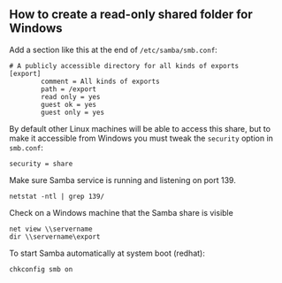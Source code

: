 == How to create a read-only shared folder for Windows ==

Add a section like this at the end of <code>/etc/samba/smb.conf</code>:

<pre># A publicly accessible directory for all kinds of exports
[export]
        comment = All kinds of exports
        path = /export
        read only = yes
        guest ok = yes
        guest only = yes
</pre>

By default other Linux machines will be able to access this share, 
but to make it accessible from Windows you must tweak the <code>security</code> option in <code>smb.conf</code>:
 security = share

Make sure Samba service is running and listening on port 139.
 netstat -ntl | grep 139/

Check on a Windows machine that the Samba share is visible
 net view \\servername
 dir \\servername\export

To start Samba automatically at system boot (redhat):
 chkconfig smb on


